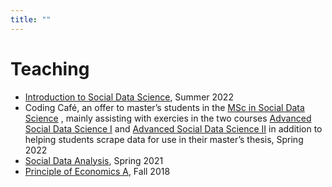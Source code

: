 ```yaml
---
title: ""
---
```

# Teaching

- [Introduction to Social Data Science](https://kurser.ku.dk/course/a%C3%98kk08216u/), Summer 2022
- Coding Café, an offer to master's students in the [MSc in Social Data Science](https://studies.ku.dk/masters/social-data-science/) , mainly assisting with exercies in the two courses [Advanced Social Data Science I](https://kurser.ku.dk/archive/2021-2022/course/ASDK20004U) and [Advanced Social Data Science II](https://kurser.ku.dk/archive/2021-2022/course/ASDK20006U) in addition to helping students scrape data for use in their master's thesis, Spring 2022
- [Social Data Analysis](https://kurser.ku.dk/archive/2020-2021/course/ASDK20005U), Spring 2021
- [Principle of Economics A](https://kurser.ku.dk/archive/2018-2019/course/A%C3%98KB08001U), Fall 2018


